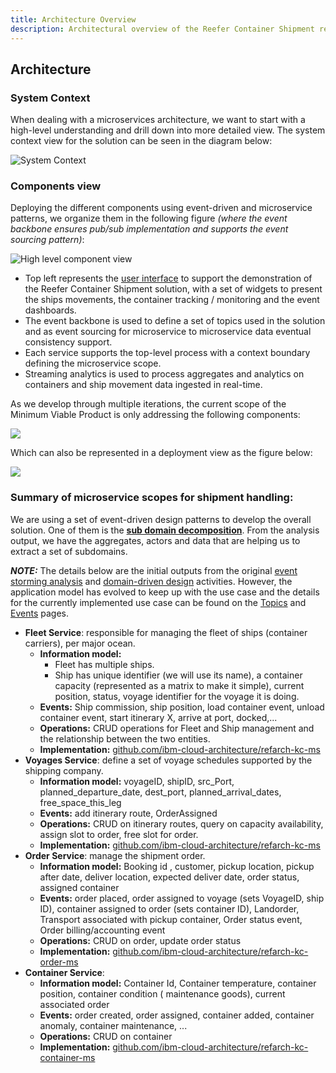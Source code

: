 ```yaml
---
title: Architecture Overview
description: Architectural overview of the Reefer Container Shipment reference implementation
---
```


## Architecture

### System Context

When dealing with a microservices architecture, we want to start with a high-level understanding and drill down into more detailed view. The system context view for the solution can be seen in the diagram below:

![System Context](./images/kc-syst-ctx.png)

### Components view

Deploying the different components using event-driven and microservice patterns, we organize them in the following figure _(where the event backbone ensures pub/sub implementation and supports the event sourcing pattern)_:

![High level component view](./images/kc-hl-comp-view.png)

* Top left represents the [user interface](https://ibm-cloud-architecture.github.io/refarch-kc/microservices/user-interface/) to support the demonstration of the Reefer Container Shipment solution, with a set of widgets to present the ships movements, the container tracking / monitoring and the event dashboards.
* The event backbone is used to define a set of topics used in the solution and as event sourcing for microservice to microservice data eventual consistency support.
* Each service supports the top-level process with a context boundary defining the microservice scope.
* Streaming analytics is used to process aggregates and analytics on containers and ship movement data ingested in real-time.

As we develop through multiple iterations, the current scope of the Minimum Viable Product is only addressing the following components:

![](./images/kc-mvp-components.png)

Which can also be represented in a deployment view as the figure below:

![](./images/mvp-deploy.png)

### Summary of microservice scopes for shipment handling:

We are using a set of event-driven design patterns to develop the overall solution. One of them is the **[sub domain decomposition](https://www.ibm.com/cloud/architecture/architectures/eventDrivenArchitecture/patterns#decomposebysubdomain)**. From the analysis output, we have the aggregates, actors and data that are helping us to extract a set of subdomains.

_**NOTE:**_ The details below are the initial outputs from the original [event storming analysis](https://ibm-cloud-architecture.github.io/refarch-kc/implementation/event-storming-analysis/) and [domain-driven design](https://ibm-cloud-architecture.github.io/refarch-kc/implementation/domain-driven-design/) activities. However, the application model has evolved to keep up with the use case and the details for the currently implemented use case can be found on the [Topics](https://ibm-cloud-architecture.github.io/refarch-kc/microservices/topic-details/) and [Events](https://ibm-cloud-architecture.github.io/refarch-kc/microservices/event-details/) pages.

* **Fleet Service**: responsible for managing the fleet of ships (container carriers), per major ocean.
    * **Information model:**
         * Fleet has multiple ships.
         * Ship has unique identifier (we will use its name), a container capacity (represented as a matrix to make it simple), current position, status, voyage identifier for the voyage it is doing.
    * **Events:** Ship commission, ship position, load container event, unload container event, start itinerary X, arrive at port, docked,...
    * **Operations:** CRUD operations for Fleet and Ship management and the relationship between the two entities.
    * **Implementation:** [github.com/ibm-cloud-architecture/refarch-kc-ms](https://github.com/ibm-cloud-architecture/refarch-kc-ms/tree/master/fleet-ms)
* **Voyages Service**: define a set of voyage schedules supported by the shipping company.
    * **Information model:** voyageID, shipID, src_Port, planned_departure_date, dest_port, planned_arrival_dates, free_space_this_leg
    * **Events:** add itinerary route, OrderAssigned
    * **Operations:** CRUD on itinerary routes, query on capacity availability, assign slot to order, free slot for order.
    * **Implementation:** [github.com/ibm-cloud-architecture/refarch-kc-ms](https://github.com/ibm-cloud-architecture/refarch-kc-ms/tree/master/voyages-ms)
* **Order Service**: manage the shipment order.
    * **Information model:** Booking id , customer, pickup location, pickup after date, deliver location, expected deliver date, order status, assigned container
    * **Events:** order placed, order assigned to voyage (sets VoyageID, ship ID), container assigned to order (sets container ID), Landorder, Transport associated with pickup container, Order status event, Order billing/accounting event
    * **Operations:** CRUD on order, update order status
    * **Implementation:** [github.com/ibm-cloud-architecture/refarch-kc-order-ms](https://github.com/ibm-cloud-architecture/refarch-kc-order-ms)
* **Container Service**:
    * **Information model:** Container Id, Container temperature, container position, container condition ( maintenance goods), current associated order
    * **Events:** order created, order assigned, container added, container anomaly, container maintenance, ...
    * **Operations:** CRUD on container
    * **Implementation:** [github.com/ibm-cloud-architecture/refarch-kc-container-ms](https://github.com/ibm-cloud-architecture/refarch-kc-container-ms)
